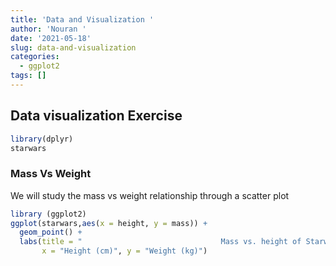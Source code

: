```yaml
---
title: 'Data and Visualization '
author: 'Nouran '
date: '2021-05-18'
slug: data-and-visualization
categories:
  - ggplot2
tags: []
---
```

## Data visualization Exercise
```r
library(dplyr)
starwars 
```
### Mass Vs Weight 
We will study the mass vs weight relationship through a scatter plot
```r
library (ggplot2)
ggplot(starwars,aes(x = height, y = mass)) +
  geom_point() +
  labs(title = "                               Mass vs. height of Starwars characters",
       x = "Height (cm)", y = "Weight (kg)")
  
```



